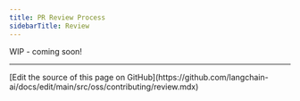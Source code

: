 ```yaml
---
title: PR Review Process
sidebarTitle: Review
---
```


WIP - coming soon!

---

<Callout icon="pen-to-square" iconType="regular">
  [Edit the source of this page on GitHub](https://github.com/langchain-ai/docs/edit/main/src/oss/contributing/review.mdx)
</Callout>
